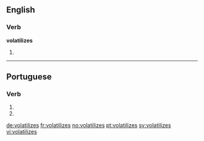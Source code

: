 ==English==

===Verb===
'''volatilizes'''

# {{en-third-person singular of|volatilize}}

----

==Portuguese==

===Verb===
{{head|pt|verb form}}

# {{conjugation of|volatilizar||2|s|present|subjunctive|lang=pt}}
# {{conjugation of|volatilizar||2|s|negative|imperative|lang=pt}}

[[de:volatilizes]]
[[fr:volatilizes]]
[[no:volatilizes]]
[[pt:volatilizes]]
[[sv:volatilizes]]
[[vi:volatilizes]]